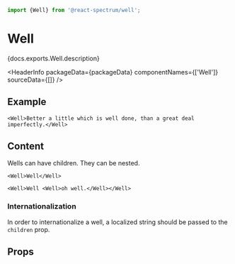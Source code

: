 <!-- Copyright 2020 Adobe. All rights reserved.
This file is licensed to you under the Apache License, Version 2.0 (the "License");
you may not use this file except in compliance with the License. You may obtain a copy
of the License at http://www.apache.org/licenses/LICENSE-2.0
Unless required by applicable law or agreed to in writing, software distributed under
the License is distributed on an "AS IS" BASIS, WITHOUT WARRANTIES OR REPRESENTATIONS
OF ANY KIND, either express or implied. See the License for the specific language
governing permissions and limitations under the License. -->



```jsx import
import {Well} from '@react-spectrum/well';
```

# Well

<p>{docs.exports.Well.description}</p>

<HeaderInfo
  packageData={packageData}
  componentNames={['Well']}
  sourceData={[]} />

## Example

```tsx example
<Well>Better a little which is well done, than a great deal imperfectly.</Well>
```

## Content

Wells can have children. They can be nested.

```tsx example
<Well>Well</Well>

<Well>Well <Well>oh well.</Well></Well>
```

### Internationalization

In order to internationalize a well, a localized string should be passed to the `children` prop.

## Props

<PropTable component={docs.exports.Well} links={docs.links} />
